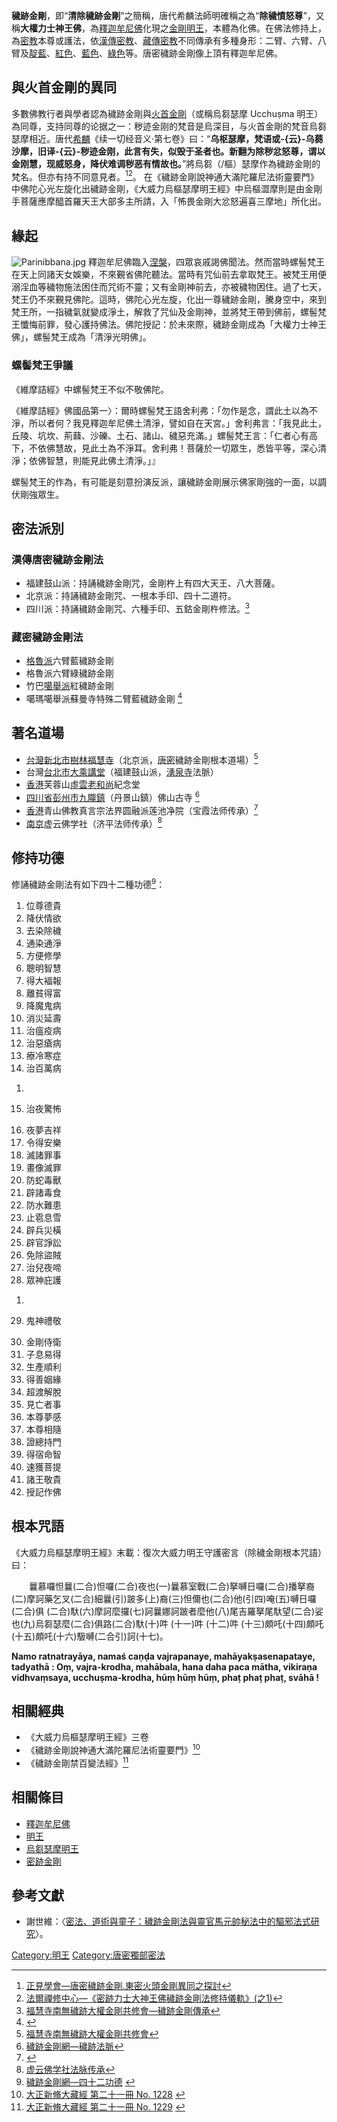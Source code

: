 {{Distinguish|密跡金刚}} {{漢傳密宗}}{{藏傳佛教}}
'''穢跡金剛'''，即“'''清除穢跡金剛'''”之簡稱，唐代希麟法師明確稱之為“'''除穢憤怒尊'''”，又稱'''大權力士神王佛'''，為[[釋迦牟尼佛|釋迦牟尼佛]]化現之[[明王|金剛明王]]，本體為化佛。在佛法修持上，為[[密宗|密教]]本尊或護法，依[[唐密|漢傳密教]]、[[藏傳密宗|藏傳密教]]不同傳承有多種身形：二臂、六臂、八臂及[[靛色|靛藍]]、[[紅色|紅色]]、[[藍色|藍色]]、[[綠色|綠色]]等。唐密穢跡金剛像上頂有釋迦牟尼佛。

== 與火首金剛的異同 ==
多數佛教行者與學者認為穢跡金剛與[[火首金剛|火首金剛]]（或稱烏芻瑟摩 Ucchuṣma 明王）為同尊，支持同尊的论据之一：秽迹金刚的梵音是烏深目，与火首金剛的梵音烏芻瑟摩相近。唐代[[希麟|希麟]]《续一切经音义·第七卷》曰：“'''乌枢瑟摩，梵语或-{云}-乌蒭沙摩，旧译-{云}-秽迹金刚，此言有失，似毁于圣者也。新翻为除秽忿怒尊，谓以金刚慧，现威怒身，降伏难调秽恶有情故也。'''”將烏芻（/樞）瑟摩作為穢跡金剛的梵名。但亦有持不同意見者。<ref>[http://wisdombox.org/Uchu_Agni_t.pdf 正見學會—唐密穢跡金剛․東密火頭金剛異同之探討]</ref><ref>[http://www.dharmazen.org/X1Chinese/D25Siddham/4000Kalpa/kalpa008-usman(1).pdf 法爾禪修中心—《密跡力士大神王佛穢跡金剛法修持儀軌》(之1)]</ref>。
在《穢跡金剛說神通大滿陀羅尼法術靈要門》中佛陀心光左旋化出穢跡金剛，《大威力烏樞瑟摩明王經》中烏樞澀摩則是由金剛手菩薩應摩醯首羅天王大部多主所請，入「怖畏金剛大忿怒遍喜三摩地」所化出。

== 緣起 ==
[[File:Parinibbana.jpg|thumb]]
釋迦牟尼佛臨入[[涅槃|涅槃]]，四眾哀戚謁佛聞法。然而當時螺髻梵王在天上同諸天女娛樂，不來覲省佛陀聽法。當時有咒仙前去拿取梵王。被梵王用便溺淫血等穢物施法困住而咒術不靈；又有金剛神前去，亦被穢物困住。過了七天，梵王仍不來覲見佛陀。這時，佛陀心光左旋，化出一尊穢跡金剛，騰身空中，來到梵王所，一指穢氣就變成淨土，解救了咒仙及金剛神，並將梵王帶到佛前，螺髻梵王懺悔前罪，發心護持佛法。佛陀授記：於未來際，穢跡金剛成為「大權力士神王佛」，螺髻梵王成為「清淨光明佛」。

===螺髻梵王爭議===
《維摩詰經》中螺髻梵王不似不敬佛陀。

《維摩詰經》佛國品第一〉：爾時螺髻梵王語舍利弗：「勿作是念，謂此土以為不淨，所以者何？我見釋迦牟尼佛土清淨，譬如自在天宮。」舍利弗言：「我見此土，丘陵、坑坎、荊蕀、沙礫、土石、諸山、穢惡充滿。」螺髻梵王言：「仁者心有高下，不依佛慧故，見此土為不淨耳。舍利弗！菩薩於一切眾生，悉皆平等，深心清淨；依佛智慧，則能見此佛土清淨。」』

螺髻梵王的作為，有可能是刻意扮演反派，讓穢跡金剛展示佛家剛強的一面，以調伏剛強眾生。

== 密法派別 ==
===漢傳唐密穢跡金剛法===
* 福建鼓山派：持誦穢跡金剛咒，金剛杵上有四大天王、八大菩薩。
* 北京派：持誦穢跡金剛咒、一根本手印、四十二道符。
* 四川派：持誦穢跡金剛咒、六種手印、五鈷金剛杵修法。<ref>[https://www.facebook.com/FuHu4/posts/589151551154859?stream_ref=5 福慧寺南無穢跡大權金剛共修會—穢跡金剛傳承]</ref>

===藏密穢跡金剛法===
* [[格魯派|格魯派]]六臂藍穢跡金剛
* 格魯派六臂綠穢跡金剛
* 竹巴[[噶舉派|噶舉派]]紅穢跡金剛
* 噶瑪噶舉派蘇曼寺特殊二臂藍穢跡金剛 <ref>{{Cite web |url=http://www.ucchusma.net/station/subject/961020_Ucchusma/ |title=顯密金剛網—當代-藏傳穢跡金剛法相大全 |access-date=2014-05-31 |archive-url=https://web.archive.org/web/20160304122242/http://www.ucchusma.net/station/subject/961020_Ucchusma/ |archive-date=2016-03-04 |dead-url=yes }}</ref>

== 著名道場 ==
* [[台灣|台灣]][[新北市|新北市]][[樹林福慧寺|樹林福慧寺]]（北京派，[[唐密|唐密]]穢跡金剛根本道場）<ref>[https://www.facebook.com/FuHu4?fref=nf 福慧寺南無穢跡大權金剛共修會]</ref>
* 台灣[[台北市|台北市]][[大乘講堂|大乘講堂]]（福建鼓山派，[[湧泉寺_(福州)|湧泉寺]]法脈）
* [[香港|香港]]芙蓉山[[釋虛雲|虛雲老和尚]]紀念堂
* [[四川省|四川省]][[彭州市|彭州市]][[九隴鎮|九隴鎮]]（丹景山鎮）佛山古寺 <ref>[http://www.ucchusma.idv.tw/phpBB2/viewtopic.php?f=15&t=25736&sid=ab935c5b6a82fd704bf01e354a93cb05 穢跡金剛網—穢跡法脈]{{Dead link|date=2020年1月 |bot=InternetArchiveBot |fix-attempted=yes }}</ref>
*[[香港|香港]]青山佛教真言宗法界圆融派莲池净院（宝霞法师传承）<ref>{{Cite web |url=http://www.ucchusma.idv.tw/article/new_page_65.html |title=穢跡金剛法傳承上師—釋寶霞法師 |access-date=2017-10-25 |archive-url=https://web.archive.org/web/20190607190743/http://www.ucchusma.idv.tw/article/new_page_65.html |archive-date=2019-06-07 |dead-url=yes }}</ref>
*[[南京|南京]]虚云佛学社（济平法师传承）<ref>[http://www.hsuyun.cn/a/guanyuwomen/zhiweikongque/famaichuancheng 虚云佛学社法脉传承]</ref>

== 修持功德 ==
修誦穢跡金剛法有如下四十二種功德<ref>[http://www.ucchusma.com.tw/goods.htm 穢跡金剛網—四十二功德] {{webarchive|url=https://web.archive.org/web/20170202090213/http://www.ucchusma.com.tw/goods.htm |date=2017-02-02 }}</ref>：
{{col-begin}}
{{col-3}}
# 位尊德貴
# 降伏情欲
# 去染除穢
# 通染通淨
# 方便修學
# 聰明智慧
# 得大褔報
# 離貧得富
# 降魔鬼病
# 消災延壽
# 治瘟疫病
# 治惡瘡病
# 療冷寒症
# 治百萬病

{{col-3}}
#<li value="15"> 治夜驚怖
# 夜夢吉祥
# 令得安樂
# 滅諸罪事
# 畫像滅罪
# 防蛇毒獸	
# 辟諸毒食
# 防水難患
# 止雹息雪
# 辟兵災橫
# 辟官諍訟
# 免除盜賊
# 治兒夜啼
# 眾神庇護

{{col-3}}
#<li value="29"> 鬼神禮敬
# 金剛侍衛
# 子息易得
# 生產順利
# 得善姻緣
# 超渡解脫
# 見亡者事
# 本尊夢感
# 本尊相隨
# 證總持門
# 得宿命智
# 速獲菩提
# 諸王敬貴
# 授記作佛
{{col-end}}

==根本咒語==

《大威力烏樞瑟摩明王經》末載：復次大威力明王守護密言（除穢金剛根本咒語）曰：

　　曩慕囉怛曩(二合)怛囉(二合)夜也(一)曩慕室戰(二合)拏嚩日囉(二合)播拏裔(二)摩訶藥乞叉(二合)細曩(引)跛多(上)裔(三)怛儞也(二合)他(引四)唵(五)嚩日囉(二合)俱 (二合)馱(六)摩訶麼攞(七)訶曩娜訶跛者麼他(八)尾吉羅拏尾馱望(二合)娑也(九)烏芻瑟麼(二合)俱路(二合)馱(十)吽 (十一)吽 (十二)吽 (十三)頗吒(十四)頗吒(十五)頗吒(十六)馺嚩(二合引)訶(十七)。

'''Namo ratnatrayāya, namaś caṇḍa vajrapanaye, mahāyakṣasenapataye, tadyathā : Oṃ, vajra-krodha, mahābala, hana daha paca mātha, vikiraṇa vidhvaṃsaya, ucchuṣma-krodha, hūṃ hūṃ hūṃ, phaṭ phaṭ phaṭ, svāhā !''' 
== 相關經典 ==
* 《大威力烏樞瑟摩明王經》三卷
* 《穢跡金剛說神通大滿陀羅尼法術靈要門》<ref>[http://www.cbeta.org/result/normal/T21/1228_001.htm 大正新脩大藏經 第二十一冊 No. 1228] {{webarchive|url=https://web.archive.org/web/20140218092526/http://www.cbeta.org/result/normal/T21/1228_001.htm |date=2014-02-18 }}</ref>
* 《穢跡金剛禁百變法經》<ref>[http://www.cbeta.org/result/normal/T21/1229_001.htm 大正新脩大藏經 第二十一冊 No. 1229] {{webarchive|url=https://web.archive.org/web/20100621081239/http://cbeta.org/result/normal/T21/1229_001.htm |date=2010-06-21 }}</ref>

== 相關條目 ==
* [[釋迦牟尼佛|釋迦牟尼佛]]
* [[明王|明王]]
* [[烏芻瑟摩明王|烏芻瑟摩明王]]
* [[密跡金剛|密跡金剛]]

== 參考文獻 ==
{{reflist}}
*謝世維：〈[https://web.archive.org/web/20160803230846/http://ch.ntnu.edu.tw/BOC/files/paper/1919_20120912.pdf 密法、道術與童子：穢跡金剛法與靈官馬元帥秘法中的驅邪法式研究]〉。

{{密宗}}
[[Category:明王|Category:明王]]
[[Category:唐密獨部密法|Category:唐密獨部密法]]